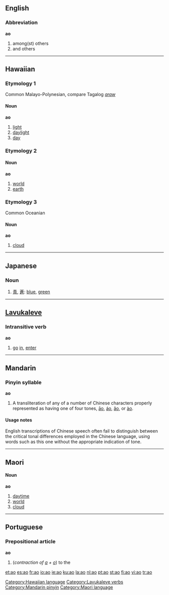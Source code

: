 {{see|AO|ÄO|.ao|.a'o|āo|áo|ǎo|ào}}
{{rfc|Prepositional article unknown/invalid header}}
==English==

===Abbreviation===
'''ao'''

# among(st) others
# and others

----

==Hawaiian==

===Etymology 1===
Common Malayo-Polynesian, compare Tagalog ''[[araw]]''

====Noun====
'''ao'''

# [[light]]
# [[daylight]]
# [[day]]

===Etymology 2===

====Noun====
'''ao'''

# [[world]]
# [[earth]]

===Etymology 3===
Common Oceanian

====Noun====
'''ao'''

# [[cloud]]

[[Category:Hawaiian language]]

----

==Japanese==

===Noun===
{{ja-noun|r|hira=あお}}

# [[青]], [[蒼]]: [[blue]], [[green]]

----

==[[Lavukaleve]]==

===Intransitive verb===
'''ao'''

# [[go]] [[in]], [[enter]]

[[Category:Lavukaleve verbs]]

----

==Mandarin==

===Pinyin syllable===
'''ao'''

# A transliteration of any of a number of Chinese characters properly represented as having one of four tones, [[āo]], [[áo]], [[ǎo]], or [[ào]].

====Usage notes====
English transcriptions of Chinese speech often fail to distinguish between the critical tonal differences employed in the Chinese language, using words such as this one without the appropriate indication of tone.

[[Category:Mandarin pinyin]]

----

==Maori==

====Noun====
'''ao'''

# [[daytime]]
# [[world]]
# [[cloud]]

[[Category:Maori language]]

----

==Portuguese==

===Prepositional article===
'''ao'''

# (''contraction of [[a#Portuguese|a]] + [[o#Portuguese|o]]'') to the

[[et:ao]]
[[es:ao]]
[[fr:ao]]
[[io:ao]]
[[ie:ao]]
[[ku:ao]]
[[la:ao]]
[[nl:ao]]
[[pt:ao]]
[[st:ao]]
[[fi:ao]]
[[vi:ao]]
[[tr:ao]]